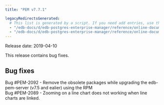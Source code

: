 ```yaml
---
title: "PEM v7.7.1"

legacyRedirectsGenerated:
  # This list is generated by a script. If you need add entries, use the `legacyRedirects` key.
  - "/edb-docs/d/edb-postgres-enterprise-manager/reference/online-documentation/8.0/pem_release_notes_7_7_1.html"
  - "/edb-docs/d/edb-postgres-enterprise-manager/reference/online-documentation/latest/pem_release_notes_7_7_1.html"
---
```


Release date: 2019-04-10

This release contains bug fixes.

## Bug fixes

Bug #PEM-2092 - Remove the obsolete packages while upgrading the edb-pem-server (v7.5 and ealier) using the RPM  
Bug #PEM-2089 - Zooming on a line chart does not working when line charts are linked.
